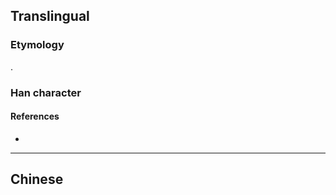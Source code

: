 {{also|燒|焼}}
{{character info/new}}
==Translingual==
{{Han simplified forms|燒|焼|烧}}

===Etymology===
{{Han simp|燒|f=堯|t=尧}}.

===Han character===
{{Han char|rn=86|rad=火|as=06|sn=10|four=|canj=FJPU|ids=⿰火尧}}

====References====
* {{Han ref|kx=0671.081|hdz=32199.080|uh=70E7|ud=28903}}

----

==Chinese==
{{zh-see|燒}}